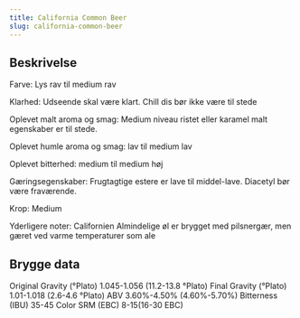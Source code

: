 ```yaml
---
title: California Common Beer
slug: california-common-beer
---
```


## Beskrivelse
Farve: Lys rav til medium rav

Klarhed: Udseende skal være klart. Chill dis bør ikke være til stede

Oplevet malt aroma og smag: Medium niveau ristet eller karamel malt egenskaber er til stede.

Oplevet humle aroma og smag: lav til medium lav

Oplevet bitterhed: medium til medium høj 

Gæringsegenskaber: Frugtagtige estere er lave til middel-lave. Diacetyl bør være fraværende.

Krop: Medium

Yderligere noter: Californien Almindelige øl er brygget med pilsnergær, men gæret ved varme temperaturer som ale



## Brygge data
Original Gravity (°Plato) 1.045-1.056 (11.2-13.8 °Plato)
Final Gravity  (°Plato) 1.01-1.018 (2.6-4.6 °Plato)
ABV 3.60%-4.50% (4.60%-5.70%)
Bitterness (IBU) 35-45
Color SRM (EBC) 8-15(16-30 EBC)					

